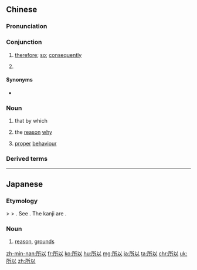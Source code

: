 ==Chinese==
{{zh-forms}}

===Pronunciation===
{{zh-pron
|m=suǒyǐ
|c=so2 ji5
|h=pfs=só-yî
|md=sū-ī
|ma=y
|mn=só͘-í/zz:sé-í
|w=2su i
|mc=y
|oc=y
|cat=con,n
}}

===Conjunction===
{{zh-con}}

# [[therefore]]; [[so]]; [[consequently]]
#: {{zh-x|明天 要 考試 了，所以 我 今天 只 能 留 在 家裡 複習 功課。|I have a test tomorrow, '''so''' I have to stay at home today and review my homework.}}
# {{non-gloss definition|Used in the first part of a sentence to indicate a reason that will be explained in the second part of the sentence.}}
#: {{zh-x|我 所以 要 反對 這個 計畫，是 因為 我 覺得 其中 有 不少 疏漏。|My '''reason''' for opposing this plan, is because I feel that there are quite a few holes in it.}}

====Synonyms====
* {{q|Hakka}} {{zh-l|故所}}

===Noun===
{{zh-noun}}

# {{lb|zh|literary}} that by which
# {{lb|zh|literary}} the [[reason]] [[why]]
# {{lb|zh|literary}} [[proper]] [[behaviour]]

===Derived terms===
{{zh-der|所以然}}

{{zh-cat|Beginning}}

----

==Japanese==
{{ja-kanjitab|yomi=irr}}

===Etymology===
{{m|ja||ゆえになり|tr=yue ni nari}} > {{m|ja||ゆえんなり|tr=yue n nari}} > {{m|ja||ゆえん|tr=yue-n}}. See {{m|ja|故|tr=yue}}. The kanji are {{jukujikun}}.

===Noun===
{{ja-noun|ゆえん}}

# [[reason]], [[grounds]]

[[zh-min-nan:所以]]
[[fr:所以]]
[[ko:所以]]
[[hu:所以]]
[[mg:所以]]
[[ja:所以]]
[[ta:所以]]
[[chr:所以]]
[[uk:所以]]
[[zh:所以]]